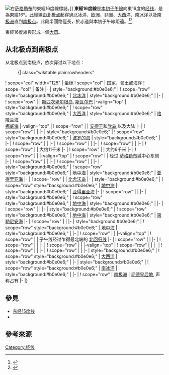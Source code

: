 {{Location map-line|lon=16}}
{{kml}}
[[File:16_meridijan_(Zagreb).jpg|右]][[萨格勒布|萨格勒布]]的東經16度線標誌。]]
'''東經16度線'''是[[本初子午線|本初子午線]]向東16度的[[经线|经线]]，是為東經16°。此經線由[[北极点|北极点]]起穿過[[北冰洋|北冰洋]]、[[欧洲|欧洲]]、[[非洲|非洲]]、[[大西洋|大西洋]]、[[南冰洋|南冰洋]]以及[[南极洲|南极洲]]直到[[南极点|南极点]]。此段半圓路徑長{{convert|20003.932|km}}，於赤道與本初子午線距{{convert|1781|km}}遠。<ref name="noaa">{{cite web
 | url     = http://www.ngs.noaa.gov/PUBS_LIB/inverse.pdf
 | title     = Direct and Inverse Solutions of Geodesics on the Ellipsoid with application of nested equation
 | author     = T. Vincenty
 | date     = April 1975
 | access-date     = 2017-05-18
 | archive-date     = 2013-01-28
 | archive-url     = https://www.webcitation.org/6DzvSBPa5?url=http://www.ngs.noaa.gov/PUBS_LIB/inverse.pdf
 | dead-url     = no
 }}</ref><ref name="latlon">{{cite web
 | url = http://www.movable-type.co.uk/scripts/latlong-vincenty.html
 | title = Vincenty formula for distance between two Latitude/Longitude points
 | website = Movable type scripts
 | accessdate = 17 May 2017
 | archive-date = 2013-01-28
 | archive-url = https://www.webcitation.org/6DzvScM3g?url=http://www.movable-type.co.uk/scripts/latlong-vincenty.html
 | dead-url = no
 }}</ref>

東經16度線與{{link-en|西經164度線|164th meridian west}}形成一個[[大圆|大圆]]。

==从北极点到南极点==
从北极点到南极点，依次穿过以下地点：

:{| class="wikitable plainrowheaders"
! scope="col" width="125" | 坐标
! scope="col" | 国家，领土或海洋
! scope="col" | 备注
|-
| style="background:#b0e0e6;" | {{Coord|90|0|N|16|0|E|type:waterbody|name=Arctic Ocean}}
! scope="row" style="background:#b0e0e6;" | [[北冰洋|北冰洋]]
| style="background:#b0e0e6;" |
|-
| {{Coord|80|1|N|16|0|E|type:country|name=Norway}}
! scope="row" | {{NOR}}
| [[斯匹次卑尔根岛|斯匹次卑尔根岛]], [[斯瓦尔巴|斯瓦尔巴]]
|-valign="top"
| style="background:#b0e0e6;" | {{Coord|76|45|N|16|0|E|type:waterbody|name=Atlantic Ocean}}
! scope="row" style="background:#b0e0e6;" | [[大西洋|大西洋]]
| style="background:#b0e0e6;" | [[格陵兰海|格陵兰海]]<br/>[[挪威海|挪威海]]
|-valign="top"
| {{Coord|69|18|N|16|0|E|type:country|name=Norway}}
! scope="row" | {{NOR}}
| [[安德于|安德于]]和[[欣岛|欣岛]],以及大陆
|-
| {{Coord|66|52|N|16|0|E|type:country|name=Sweden}}
! scope="row" | {{SWE}}
|
|-
| style="background:#b0e0e6;" | {{Coord|66|12|N|16|0|E|type:waterbody|name=Baltic Sea}}
! scope="row" style="background:#b0e0e6;" | [[波罗的海|波罗的海]]
| style="background:#b0e0e6;" |
|-
| {{Coord|54|15|N|16|0|E|type:country|name=Poland}}
! scope="row" | {{POL}}
|
|-
| {{Coord|50|36|N|16|0|E|type:country|name=Czech Republic}}
! scope="row" | {{CZE}}
|
|-
| {{Coord|48|47|N|16|0|E|type:country|name=Austria}}
! scope="row" | {{AUT}}
|
|-
| {{Coord|46|50|N|16|0|E|type:country|name=Slovenia}}
! scope="row" | {{SVN}}
| 大约11千米
|-
| {{Coord|46|43|N|16|0|E|type:country|name=Austria}}
! scope="row" | {{AUT}}
| 大约6千米
|-
| {{Coord|46|40|N|16|0|E|type:country|name=Slovenia}}
! scope="row" | {{SVN}}
|
|-valign="top"
| {{Coord|46|18|N|16|0|E|type:country|name=Croatia}}
! scope="row" | {{HRV}}
| 经过 [[萨格勒布|萨格勒布]]城中心东侧
|-
| {{Coord|45|13|N|16|0|E|type:country|name=Bosnia and Herzegovina}}
! scope="row" | {{BIH}}
|
|-
| {{Coord|44|38|N|16|0|E|type:country|name=Croatia}}
! scope="row" | {{HRV}}
|
|-
| style="background:#b0e0e6;" | {{Coord|43|29|N|16|0|E|type:waterbody|name=Mediterranean Sea}}
! scope="row" style="background:#b0e0e6;" | [[地中海|地中海]]
| style="background:#b0e0e6;" | [[亚得里亚海|亚得里亚海]]
|-
| {{Coord|42|59|N|16|0|E|type:country|name=Croatia}}
! scope="row" | {{HRV}}
| [[比舍沃岛|比舍沃岛]]
|-
| style="background:#b0e0e6;" | {{Coord|42|57|N|16|0|E|type:waterbody|name=Mediterranean Sea}}
! scope="row" style="background:#b0e0e6;" | [[地中海|地中海]]
| style="background:#b0e0e6;" | [[亚得里亚海|亚得里亚海]]
|-
| {{Coord|41|57|N|16|0|E|type:country|name=Italy}}
! scope="row" | {{ITA}}
|
|-
| style="background:#b0e0e6;" | {{Coord|41|40|N|16|0|E|type:waterbody|name=Mediterranean Sea}}
! scope="row" style="background:#b0e0e6;" | [[地中海|地中海]]
| style="background:#b0e0e6;" | {{link-en|曼弗雷多尼亚湾|Gulf of Manfredonia}}
|-
| {{Coord|41|26|N|16|0|E|type:country|name=Italy}}
! scope="row" | {{ITA}}
|
|-
| style="background:#b0e0e6;" | {{Coord|39|25|N|16|0|E|type:waterbody|name=Mediterranean Sea}}
! scope="row" style="background:#b0e0e6;" | [[地中海|地中海]]
| style="background:#b0e0e6;" | [[第勒尼安海|第勒尼安海]]
|-
| {{Coord|38|44|N|16|0|E|type:country|name=Italy}}
! scope="row" | {{ITA}}
|
|-
| style="background:#b0e0e6;" | {{Coord|37|55|N|16|0|E|type:waterbody|name=Mediterranean Sea}}
! scope="row" style="background:#b0e0e6;" | [[地中海|地中海]]
| style="background:#b0e0e6;" |
|-
| {{Coord|31|17|N|16|0|E|type:country|name=Libya}}
! scope="row" | {{LBY}}
|
|-valign="top"
| {{Coord|23|27|N|16|0|E|type:country|name=Chad}}
! scope="row" | {{TCD}}
| 子午线经过乍得最北端的 [[北回归线|北回归线]]
|-
| {{Coord|7|30|N|16|0|E|type:country|name=Central African Republic}}
! scope="row" | {{CAF}}
|
|-
| {{Coord|3|0|N|16|0|E|type:country|name=Cameroon}}
! scope="row" | {{CMR}}
|
|-
| {{Coord|1|45|N|16|0|E|type:country|name=Republic of the Congo}}
! scope="row" | {{COG}}
|
|-valign="top"
| {{Coord|3|44|S|16|0|E|type:country|name=Democratic Republic of the Congo}}
! scope="row" | {{COD}}
|
|-
| {{Coord|5|52|S|16|0|E|type:country|name=Angola}}
! scope="row" | {{AGO}}
|
|-
| {{Coord|17|23|S|16|0|E|type:country|name=Namibia}}
! scope="row" | {{NAM}}
|
|-
| style="background:#b0e0e6;" | {{Coord|28|15|S|16|0|E|type:waterbody|name=Atlantic Ocean}}
! scope="row" style="background:#b0e0e6;" | [[大西洋|大西洋]]
| style="background:#b0e0e6;" |
|-
| style="background:#b0e0e6;" | {{Coord|60|0|S|16|0|E|type:waterbody|name=Southern Ocean}}
! scope="row" style="background:#b0e0e6;" | [[南冰洋|南冰洋]]
| style="background:#b0e0e6;" |
|-
| {{Coord|69|41|S|16|0|E|type:country|name=Antarctica}}
! scope="row" | [[南极洲|南极洲]]
| [[毛德皇后地|毛德皇后地]], {{NOR}}声称占有
|-
|}

== 參見 ==
* [[东经15度线|东经15度线]]
* {{link-en|東经17度線|17th meridian east}}

== 參考來源 ==
{{reflist}}

{{geographical coordinates|state=collapsed}}

[[Category:经线|Category:经线]]